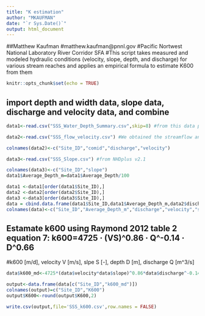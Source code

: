 ```yaml
---
title: "K estimation"
author: "MKAUFMAN"
date: "`r Sys.Date()`"
output: html_document
---
```

##Matthew Kaufman
#matthew.kaufman@pnnl.gov 
#Pacific Nortwest National Laboratory River Corridor SFA
#This script takes measured and modeled hydraulic conditions (velocity, slope, depth, and discharge) for various stream reaches and applies an empirical formula to estimate K600 from them

```r
knitr::opts_chunk$set(echo = TRUE)
```

## import depth and width data, slope data, discharge and velocity data, and combine
```r
data1<-read.csv("SSS_Water_Depth_Summary.csv",skip=8) #from this data package: https://data.ess-dive.lbl.gov/datasets/doi:10.15485/1969566

data2<-read.csv("SSS_flow_velocity.csv") #We obtained the streamflow and flow velocity from NOAA National Water Model (NWM) retrospective dataset using version 2.1 of NWM. The dataset provides a 42-year (February through December 2020) hourly simulation at all sampling locations (except COMID 24125857). We computed the monthly averaged streamflow and velocity in August across these simulation years.

colnames(data2)<-c("Site_ID","comid","discharge","velocity")

data3<-read.csv("SSS_Slope.csv") #from NHDplus v2.1

colnames(data3)<-c("Site_ID","slope")
data1$Average_Depth_m=data1$Average_Depth/100

data1 <-data1[order(data1$Site_ID),]
data2 <-data2[order(data2$Site_ID),]
data3 <-data3[order(data3$Site_ID),]
data = cbind.data.frame(data1$Site_ID,data1$Average_Depth_m,data2$discharge,data2$velocity,data3$slope)
colnames(data)<-c("Site_ID","Average_Depth_m","discharge","velocity","slope")
```


## Estamate k600 using Raymond 2012 table 2 equation 7:  k600=4725 · (VS)^0.86 · Q^-0.14 · D^0.66
#k600 [m/d], velocity V [m/s], slpe S [-], depth D [m], discharge Q [m^3/s]

```r
data$k600_md<-4725*(data$velocity*data$slope)^0.86*data$discharge^-0.14*data$Average_Depth_m^0.66

output<-data.frame(data[c("Site_ID","k600_md")])
colnames(output)=c("Site_ID","K600")
output$K600<-round(output$K600,2)

write.csv(output,file='SSS_k600.csv',row.names = FALSE)
```
